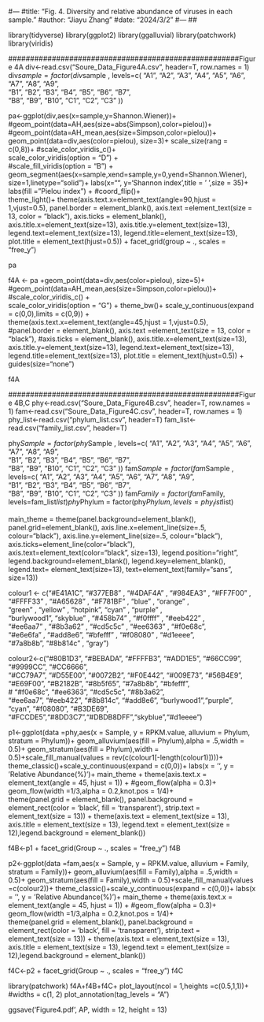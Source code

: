 #---
#title: "Fig. 4. Diversity and relative abundance of viruses in each sample."
#author: "Jiayu Zhang"
#date: "2024/3/2"
#---
##  


library(tidyverse)
library(ggplot2)
library(ggalluvial)
library(patchwork)
library(viridis)


#####################################################Figure 4A
div<-read.csv("Soure_Data_Figure4A.csv", header=T, row.names = 1)
div$sample = factor(div$sample , levels=c( "A1",   "A2",   "A3",  "A4",  "A5",   "A6",   "A7",   "A8",   "A9",   
                                           "B1",   "B2",   "B3",   "B4",   "B5",   "B6",   "B7",  
                                           "B8",   "B9",  "B10",  "C1",   "C2",   "C3" ))


pa<-ggplot(div,aes(x=sample,y=Shannon.Wiener))+
  #geom_point(data=AH,aes(size=abs(Simpson),color=pielou))+
  #geom_point(data=AH_mean,aes(size=Simpson,color=pielou))+ 
  geom_point(data=div,aes(color=pielou), size=3)+
  scale_size(rang = c(0,8))+
  #scale_color_viridis_c()+             
  scale_color_viridis(option = "D") +   
  #scale_fill_viridis(option = "B") +    
  geom_segment(aes(x=sample,xend=sample,y=0,yend=Shannon.Wiener),
               size=1,linetype="solid")+
  labs(x="", y='Shannon index',title = ' ',size = 35)+
  labs(fill = "Pielou index") +
  #coord_flip()+  
  theme_light()+
  theme(axis.text.x=element_text(angle=90,hjust = 1,vjust=0.5),
        panel.border = element_blank(),
        axis.text =element_text(size = 13, color = "black"),
        axis.ticks = element_blank(),
        axis.title.x=element_text(size=13),
        axis.title.y=element_text(size=13),
        legend.text=element_text(size=13),
        legend.title=element_text(size=13),
        plot.title = element_text(hjust=0.5)) +
  facet_grid(group ~ ., scales = "free_y")

pa

f4A <- pa +geom_point(data=div,aes(color=pielou), size=5)+  #geom_point(data=AH_mean,aes(size=Simpson,color=pielou))+
  #scale_color_viridis_c()    +  
  scale_color_viridis(option = "G") + 
  theme_bw()+
  scale_y_continuous(expand = c(0,0),limits = c(0,9)) +   
  theme(axis.text.x=element_text(angle=45,hjust = 1,vjust=0.5),
        #panel.border = element_blank(),
        axis.text =element_text(size = 13, color = "black"),
        #axis.ticks = element_blank(),
        axis.title.x=element_text(size=13),
        axis.title.y=element_text(size=13),
        legend.text=element_text(size=13),
        legend.title=element_text(size=13),
        plot.title = element_text(hjust=0.5)) +
  guides(size="none")    

f4A   




#####################################################Figure 4B,C
phy<-read.csv("Soure_Data_Figure4B.csv", header=T, row.names = 1)
fam<-read.csv("Soure_Data_Figure4C.csv", header=T, row.names = 1)
phy_list<-read.csv("phylum_list.csv", header=T)
fam_list<-read.csv("family_list.csv", header=T)

phy$Sample = factor(phy$Sample , levels=c( "A1",   "A2",   "A3",  "A4",  "A5",   "A6",   "A7",   "A8",   "A9",   
                                            "B1",   "B2",   "B3",   "B4",   "B5",   "B6",   "B7",  
                                            "B8",   "B9",  "B10",  "C1",   "C2",   "C3" ))
fam$Sample = factor(fam$Sample , levels=c( "A1",   "A2",   "A3",  "A4",  "A5",   "A6",   "A7",   "A8",   "A9",   
                                           "B1",   "B2",   "B3",   "B4",   "B5",   "B6",   "B7",  
                                           "B8",   "B9",  "B10",  "C1",   "C2",   "C3" ))
fam$Family  = factor(fam$Family, levels=fam_list$list)
phy$Phylum  = factor(phy$Phylum, levels=phy_list$list)

main_theme = theme(panel.background=element_blank(),
                   panel.grid=element_blank(),
                   axis.line.x=element_line(size=.5, colour="black"),
                   axis.line.y=element_line(size=.5, colour="black"),
                   axis.ticks=element_line(color="black"),
                   axis.text=element_text(color="black", size=13),
                   legend.position="right",
                   legend.background=element_blank(),
                   legend.key=element_blank(),
                   legend.text= element_text(size=13),
                   text=element_text(family="sans", size=13))




colour1 <- c("#E41A1C",    "#377EB8" ,   "#4DAF4A" ,   "#984EA3" ,   "#FF7F00" ,  
            "#FFFF33" ,   "#A65628" ,   "#F781BF"  ,  "blue"   ,    "orange" ,   
            "green"  ,    "yellow" ,    "hotpink",    "cyan"  ,     "purple" ,   
            "burlywood1", "skyblue" ,   "#458b74" ,   "#f0ffff" ,   "#eeb422" ,  
            "#ee6aa7" ,   "#8b3a62" ,   "#cd5c5c" ,   "#ee6363" ,   "#f0e68c",   
            "#e6e6fa" ,   "#add8e6",    "#bfefff" ,   "#f08080" ,   "#d1eeee",   
            "#7a8b8b",    "#8b814c" ,   "gray")   

colour2<-c("#80B1D3",  "#BEBADA",   "#FFFFB3",    "#ADD1E5",   "#66CC99",   "#9999CC",   "#CC6666",  
          "#CC79A7",   "#D55E00",    "#0072B2",   "#F0E442",   "#009E73",   "#56B4E9",   
          "#E69F00",  "#B2182B",   "#8b5f65",     "#7a8b8b",  "#bfefff",    
          #  "#f0e68c",   "#ee6363",   "#cd5c5c",   "#8b3a62",  
          "#ee6aa7",   "#eeb422",  "#8b814c",   "#add8e6",   "burlywood1","purple",    "cyan",
          "#f08080",  "#B3DE69",   "#FCCDE5","#8DD3C7","#DBDB8DFF","skyblue","#d1eeee")


p1<-ggplot(data =phy,aes(x = Sample, y = RPKM.value, alluvium = Phylum, stratum = Phylum))+
  geom_alluvium(aes(fill = Phylum),alpha = .5,width = 0.5)+ 
  geom_stratum(aes(fill = Phylum),width = 0.5)+scale_fill_manual(values = rev(c(colour1[-length(colour1)])))+
  theme_classic()+scale_y_continuous(expand = c(0,0))+
  labs(x = '', y = 'Relative Abundance(%)')+
  main_theme + theme(axis.text.x = element_text(angle = 45, hjust = 1)) +
  #geom_flow(alpha = 0.3)+ 
  geom_flow(width =1/3,alpha = 0.2,knot.pos = 1/4)+  
  theme(panel.grid = element_blank(), panel.background = element_rect(color = 'black', fill = 'transparent'), strip.text = element_text(size = 13)) +
  theme(axis.text = element_text(size = 13), axis.title = element_text(size = 13), legend.text = element_text(size = 12),legend.background = element_blank())

f4B<-p1 + facet_grid(Group ~ ., scales = "free_y")
f4B



p2<-ggplot(data =fam,aes(x = Sample, y = RPKM.value, alluvium = Family, stratum = Family))+
  geom_alluvium(aes(fill = Family),alpha = .5,width = 0.5)+ 
  geom_stratum(aes(fill = Family),width = 0.5)+scale_fill_manual(values =c(colour2))+
  theme_classic()+scale_y_continuous(expand = c(0,0))+
  labs(x = '', y = 'Relative Abundance(%)')+
  main_theme + theme(axis.text.x = element_text(angle = 45, hjust = 1)) +
  #geom_flow(alpha = 0.3)+
  geom_flow(width =1/3,alpha = 0.2,knot.pos = 1/4)+  
  theme(panel.grid = element_blank(), panel.background = element_rect(color = 'black', fill = 'transparent'), strip.text = element_text(size = 13)) +
  theme(axis.text = element_text(size = 13), axis.title = element_text(size = 13), legend.text = element_text(size = 12),legend.background = element_blank())

f4C<-p2 + facet_grid(Group ~ ., scales = "free_y")
f4C


library(patchwork)
f4A+f4B+f4C+
  plot_layout(ncol = 1,heights =c(0.5,1,1))+ #widths = c(1, 2)
  plot_annotation(tag_levels = "A") 

ggsave('Figure4.pdf', AP, width = 12, height = 13)
